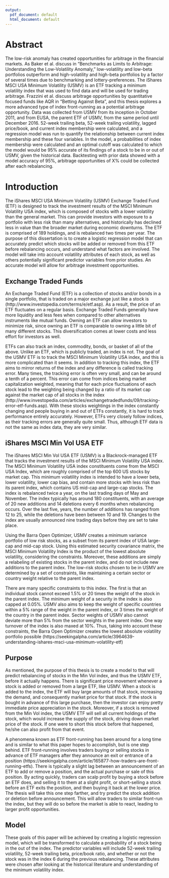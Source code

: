 ```yaml
---
output:
  pdf_document: default
  html_document: default
---
```


# Abstract
The low-risk anomaly has created opportunities for arbitrage in the financial markets. As Baker et al. discuss in “Benchmarks as Limits to Arbitrage: Understanding the Low-Volatility Anomaly,” low-volatility and low-beta portfolios outperform and high-volatility and high-beta portfolios by a factor of several times due to benchmarking and lottery-preferences. The iShares MSCI USA Minimum Volatility (USMV) is an ETF tracking a minimum volatility index that was used to find data and will be used for trading arbitrage. Frazzini et al. discuss arbitrage opportunities by quantitative focused funds like AQR in “Betting Against Beta”, and this thesis explores a more advanced type of index front-running as a potential arbitrage opportunity. Data was collected from USMV from its inception in October 2011, and from EUSA, the parent ETF of USMV, from the same period until December 2016. 52-week trailing beta, 52-week trailing volatility, lagged price/book, and current index membership were calculated, and a regression model was run to quantify the relationship between current index membership and these four variables. In the model, a probabilities of index membership were calculated and an optimal cutoff was calculated to which the model would be 95% accurate of its findings of a stock to be in or out of USMV, given the historical data. Backtesting with prior data showed with a model accuracy of 95%, arbitrage opportunities of X% could be collected after each rebalancing. 



# Introduction

The iShares MSCI USA Minimum Volatility (USMV) Exchange Traded Fund (ETF) is designed to track the investment results of the MSCI Minimum Volatility USA index, which is composed of stocks with a lower volatility than the general market. This can provide investors with exposure to a portfolio with less risk than many alternatives, and historically has declined less in value than the broader market during economic downturns. The ETF is comprised of 189 holdings, and is rebalanced two times per year. The purpose of this dissertation is to create a logistic regression model that can accurately predict which stocks will be added or removed from this ETF before rebalancing occurs, and understand what factors are involved. The model will take into account volatility attributes of each stock, as well as others potentially significant predictor variables from prior studies. An accurate model will allow for arbitrage investment opportunities. 



## Exchange Traded Funds
An Exchange Traded Fund (ETF) is a collection of stocks and/or bonds in a single portfolio, that is traded on a major exchange just like a stock is (http://www.investopedia.com/terms/e/etf.asp). As a result, the price of an ETF fluctuates on a regular basis. Exchange Traded Funds generally have more liquidity and less fees when compared to other alternatives instruments like mutual funds. Owning an ETF can allow investors to minimize risk, since owning an ETF is comparable to owning a little bit of many different stocks. This diversification comes at lower costs and less effort for investors as well.

ETFs can also track an index, commodity, bonds, or basket of all of the above. Unlike an ETF, which is publicly traded, an index is not. The goal of the USMV ETF is to track the MSCI Minimum Volatility USA index, and this is more complicated than it seems. In addition to tracking this index, the ETF aims to mirror returns of the index and any difference is called tracking error. Many times, the tracking error is often very small, and can be around a tenth of a percent. This error can come from indices being market capitalization weighted, meaning that for each price fluctuations of each stock lead to the weighting being changed by a ratio of its market cap against the market cap of all stocks in the index (http://www.investopedia.com/articles/exchangetradedfunds/09/tracking-error-etf-funds.asp). With these stocks weightings in the index constantly changing and people buying in and out of ETFs constantly, it is hard to track performance entirely accurately. However, ETFs very closely follow indices, as their tracking errors are generally quite small. Thus, although ETF data is not the same as index data, they are very similar. 

## iShares MSCI Min Vol USA ETF 
The iShares MSCI Min Vol USA ETF (USMV) is a Blackrock-managed ETF that tracks the investment results of the MSCI Minimum Volatility USA index. The MSCI Minimum Volatility USA index constituents come from the MSCI USA Index, which are roughly comprised of the top 600 US stocks by market cap. This minimum volatility index is intended to have a lower beta, lower volatility, lower cap bias, and contain more stocks with less risk than its parent index, which contains US mid-cap and large-cap stocks. The index is rebalanced twice a year, on the last trading days of May and November. The index typically has around 180 constituents, with an average of 20 new additions and 14 deletions every 6 months when rebalancing occurs. Over the last five, years, the number of additions has ranged from 12 to 25, while the deletions have been between 10 and 19. Changes to the index are usually announced nine trading days before they are set to take place. 

Using the Barra Open Optimizer, USMV creates a minimum variance portfolio of low risk stocks, as a subset from its parent index of USA large-cap and mid-cap stock. Using this estimated security covariance matrix, the MSCI Minimum Volatility Index is the product of the lowest absolute volatility, considering the constraints.  Moreover, these additions are simply a relabeling of existing stocks in the parent index, and do not include new additions to the parent index. The low-risk stocks chosen to be in USMV are determined by a set of constraints, like maintaining a certain sector or country weight relative to the parent index.  

There are many specific constraints to this index. The first is that an individual stock cannot exceed 1.5% or 20 times the weight of the stock in the parent index. The minimum weight of a security in the index is also capped at 0.05%. USMV also aims to keep the weight of specific countries within a 5% range of the weight in the parent index, or 3 times the weight of the country in the parent index. Sector weights of USMV also cannot deviate more than 5% from the sector weights in the parent index. One way turnover of the index is also maxed at 10%. Thus, taking into account these constraints, the Barra Open Optimizer creates the lowest absolute volatility portfolio possible (https://seekingalpha.com/article/3964639-understanding-ishares-msci-usa-minimum-volatility-etf)

## Purpose
As mentioned, the purpose of this thesis is to create a model to that will predict rebalancing of stocks in the Min Vol index, and thus the USMV ETF, before it actually happens. There is significant price movement whenever a stock is added or removed from a large ETF, like USMV. When a stock is added to the index, the ETF will buy large amounts of that stock, increasing the demand, and consequently market price for that stock. If the stock is bought in advance of this large purchase, then the investor can enjoy pretty immediate price appreciation in the stock. Moreover, if a stock is removed from the Min Vol index, the USMV ETF will sell all current holdings of the stock, which would increase the supply of the stock, driving down market price of the stock. If one were to short this stock before that happened, he/she can also profit from that event. 

A phenomena known as ETF front-running has been around for a long time and is similar to what this paper hopes to accomplish, but is one step behind. ETF front-running involves traders buying or selling stocks in advance of ETF managers after they announce an exit or entrance of a position (https://seekingalpha.com/article/165877-how-traders-are-front-running-etfs). There is typically a slight lag between an announcement of an ETF to add or remove a position, and the actual purchase or sale of this position. By acting quickly, traders can scalp profit by buying a stock before an ETF does, and selling it to them at a slight profit, or short-selling a stock before an ETF exits the position, and then buying it back at the lower price. The thesis will take this one step farther, and try predict the stock addition or deletion before announcement. This will allow traders to similar front-run the index, but they will do so before the market is able to react, leading to larger profit opportunities. 

## Model 
These goals of this paper will be achieved by creating a logistic regression model, which will be transformed to calculate a probability of a stock being in the out of the index. The predictor variables will include 52-week trailing volatility, 52-week trailing beta, price/book ratio, and whether or not the stock was in the index 6 during the previous rebalancing. These attributes were chosen after looking at the historical literature and understanding of the minimum volatility index. 
